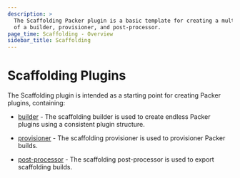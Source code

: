 ```yaml
---
description: >
  The Scaffolding Packer plugin is a basic template for creating a multi-plugin consisting
  of a builder, provisioner, and post-processor.
page_time: Scaffolding - Overview
sidebar_title: Scaffolding
---
```


# Scaffolding Plugins

<!--
  Include a short overview about the plugin.
-->

The Scaffolding plugin is intended as a starting point for creating Packer plugins, containing:

- [builder](/docs/builder/scaffolding`) - The scaffolding builder is used to create endless Packer
  plugins using a consistent plugin structure.

- [provisioner](/docs/provisioner/scaffolding`) - The scaffolding provisioner is used to provisioner
  Packer builds.

- [post-processor](/docs/post-processor/scaffolding`) - The scaffolding post-processor is used to
  export scaffolding builds.

<!--
  The overview page is a good place to document shared configuration or special environment configuration
  settings such as authentication, debugging guides, etc. Essentially any additional text that a user
  should be aware of to successfully use the plugin.

  Some additional sections include:

  ### Authentication

  ### Environment Variables

-->

